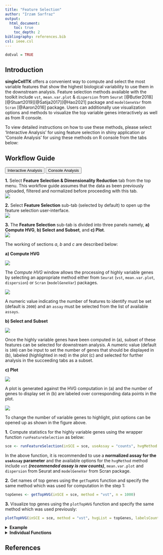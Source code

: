 ```yaml
---
title: "Feature Selection"
author: "Irzam Sarfraz"
output:
  html_document:
    toc: true
    toc_depth: 2
bibliography: references.bib
csl: ieee.csl
---
```

```r
doEval = TRUE
```
## Introduction
**singleCellTK** offers a convenient way to compute and select the most variable features 
that show the highest biological variability to use them in the downstream 
analysis. Feature selection methods available with the toolkit include `vst`, `mean.var.plot` & `dispersion` from `Seurat` [@Butler2018][@Stuart2019][@Satija2017][@Hao2021] package and `modelGeneVar` from `Scran` [@Aaron2016] package. Users can additionally use visualization options and methods to visualize the top variable genes interactively as well as from R console. <br>

To view detailed instructions on how to use these methods, please select 'Interactive Analysis' for using feature selection in shiny application or 'Console Analysis' for using these methods on R console from the tabs below:

````{=html}
<head>
<meta name="viewport" content="width=device-width, initial-scale=1">
</head>
<body>
````


## Workflow Guide

````{=html}
<div class="tab">
  <button class="tablinks" onclick="openTab(event, 'interactive')" id="ia-button">Interactive Analysis</button>
  <button class="tablinks" onclick="openTab(event, 'console')" id="console-button">Console Analysis</button>
</div>

<div id="interactive" class="tabcontent">
````

**1.** Select **Feature Selection & Dimensionality Reduction** tab from the top menu. This workflow guide assumes that the data as been previously uploaded, filtered and normalized before proceeding with this tab. <br>
![](ui_screenshots/feature_selection/FS_1_select_1.PNG)
<br>

**2.** Select **Feature Selection** sub-tab (selected by default) to open up the feature selection user-interface.<br>
![](ui_screenshots/feature_selection/FS_1_select_2.png)
<br>

**3.** The **Feature Selection** sub-tab is divided into three panels namely, **a) Compute HVG**, **b) Select and Subset**, and **c) Plot**. <br>
![](ui_screenshots/feature_selection/fs_1.png)
<br>

The working of sections *a*, *b* and *c* are described below: <br>

**a) Compute HVG** <br>

![](ui_screenshots/feature_selection/fs_2.png)
<br>

The *Compute HVG* window allows the processing of highly variable genes by selecting an appropriate method either from `Seurat` (`vst`, `mean.var.plot`, `dispersion`) or `Scran` (`modelGeneVar`) packages. <br>

![](ui_screenshots/feature_selection/FS_3_methods.PNG)
<br>

A numeric value indicating the number of features to identify must be set (default is `2000`) and an `assay` must be selected from the list of available `assays`. <br>

**b) Select and Subset** <br>

![](ui_screenshots/feature_selection/fs_4.png)
<br>

Once the highly variable genes have been computed in (a), subset of these features can be selected for downstream analysis. A numeric value (default is `100`) can be input to set the number of genes that should be displayed in (b), labeled (highlighted in red) in the plot (c) and selected for further analysis in the succeeding tabs as a subset. <br>

**c) Plot** <br>

![](ui_screenshots/feature_selection/fs_5.png) <br>

A plot is generated against the HVG computation in (a) and the number of genes to display set in (b) are labeled over corresponding data points in the plot. <br>

![](ui_screenshots/feature_selection/fs_6.png) <br>

To change the number of variable genes to highlight, plot options can be opened up as shown in the figure above.


````{=html}
</div>
<div id="console" class="tabcontent">
````

**1.** Compute statistics for the highly variable genes using the wrapper function `runFeatureSelection` as below:
```r
sce <- runFeatureSelection(inSCE = sce, useAssay = "counts", hvgMethod = "vst")
```

In the above function, it is recommended to use a **normalized assay for the `useAssay` parameter** and the 
available options for the `hvgMethod` method include `vst` ***(recommended assay is raw counts)***, `mean.var.plot` and `dispersion` from Seurat and `modelGeneVar` from Scran package.

**2.** Get names of top genes using the `getTopHVG` function and specify the same method which was used for computation
in the step 1:
```r
topGenes <- getTopHVG(inSCE = sce, method = "vst", n = 1000)
```

**3.** Visualize top genes using the `plotTopHVG` function and specify the same method which was used previously:
```r
plotTopHVG(inSCE = sce, method = "vst", hvgList = topGenes, labelsCount = 10)
```

````{=html}
<details>
  <summary><b>Example</b></summary>
````  
  
```r
  # Load singleCellTK & pbmc3k example data
  library(singleCellTK)
  sce <- importExampleData(dataset = "pbmc3k")
  # Compute metrics for 'vst' feature selection method
  sce <- runFeatureSelection(inSCE = sce, useAssay = "counts", hvgMethod = "vst")
  # Get the names of the top 1000 highly variable genes
  topGenes <- getTopHVG(inSCE = sce, method = "vst", n = 1000)
  print(topGenes[1:10])
  # Visualize the top variable genes and label the first top 10 genes
  plotTopHVG(inSCE = sce, method = "vst", hvgList = topGenes, labelsCount = 10)
```

````{=html}
</details> 
<details>
  <summary><b>Individual Functions</b></summary>
````

  While the `runFeatureSelection` wrapper function can be used to run all
  available feature selection methods, separate functions are also
  available for all of the included methods. The following functions
  can be used for specific feature selection methods:
  
````{=html} 
 <style>
div.offset { background-color:inherit ; border-radius: 5px; margin-left: 15px;}
</style>
<div class = "offset">
<details>
````
    
  <summary>`vst`, `mean.var.plot` or `dispersion` from **Seurat** [@Butler2018][@Stuart2019] package:</summary> 

```r
  sce <- seuratFindHVG(inSCE = sce, useAssay = "counts", hvgMethod = "vst", hvgNumber = 2000, altExp = FALSE, verbose = TRUE)
```
The parameters to the above function include: <br><br>
`inSCE`: an input `SingleCellExperiment` object <br>
`useAssay`: specify the name of the assay to use for feature selection <br>
`hvgMethod`: one of the options from "vst", "mean.var.plot" or "dispersion" <br>
`hvgNumber`: specify the number of variable genes to compute by default <br>
`altExp`: a logical value indicating if the input object is an altExperiment <br>
`verbose`: a logical value indicating if progress should be printed <br><br>

````{=html}
</details>
 <details>
````
    
  <summary>`modelGeneVar` from **Scran** package:</summary> 

```r
  sce <- scranModelGeneVar(inSCE = sce, assayName = "counts")
```

The parameters to the above function include: <br><br>
`inSCE`: an input `SingleCellExperiment` object <br>
`assayName`: selected assay to compute variable features from <br>

````{=html} 
</details>
  </div>
    </details> 
      </div>
<script>
document.getElementById("ia-button").click();
</script>
</body>
````

## References